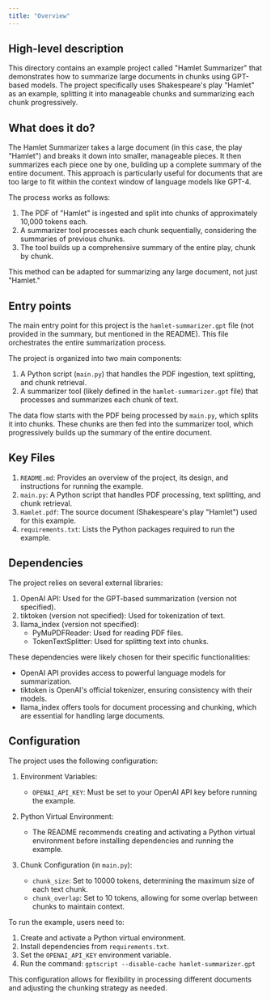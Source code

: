 ```yaml
---
title: "Overview"
---
```


## High-level description
This directory contains an example project called "Hamlet Summarizer" that demonstrates how to summarize large documents in chunks using GPT-based models. The project specifically uses Shakespeare's play "Hamlet" as an example, splitting it into manageable chunks and summarizing each chunk progressively.

## What does it do?
The Hamlet Summarizer takes a large document (in this case, the play "Hamlet") and breaks it down into smaller, manageable pieces. It then summarizes each piece one by one, building up a complete summary of the entire document. This approach is particularly useful for documents that are too large to fit within the context window of language models like GPT-4.

The process works as follows:
1. The PDF of "Hamlet" is ingested and split into chunks of approximately 10,000 tokens each.
2. A summarizer tool processes each chunk sequentially, considering the summaries of previous chunks.
3. The tool builds up a comprehensive summary of the entire play, chunk by chunk.

This method can be adapted for summarizing any large document, not just "Hamlet."

## Entry points
The main entry point for this project is the `hamlet-summarizer.gpt` file (not provided in the summary, but mentioned in the README). This file orchestrates the entire summarization process.

The project is organized into two main components:
1. A Python script (`main.py`) that handles the PDF ingestion, text splitting, and chunk retrieval.
2. A summarizer tool (likely defined in the `hamlet-summarizer.gpt` file) that processes and summarizes each chunk of text.

The data flow starts with the PDF being processed by `main.py`, which splits it into chunks. These chunks are then fed into the summarizer tool, which progressively builds up the summary of the entire document.

## Key Files
1. `README.md`: Provides an overview of the project, its design, and instructions for running the example.
2. `main.py`: A Python script that handles PDF processing, text splitting, and chunk retrieval.
3. `Hamlet.pdf`: The source document (Shakespeare's play "Hamlet") used for this example.
4. `requirements.txt`: Lists the Python packages required to run the example.

## Dependencies
The project relies on several external libraries:

1. OpenAI API: Used for the GPT-based summarization (version not specified).
2. tiktoken (version not specified): Used for tokenization of text.
3. llama_index (version not specified):
   - PyMuPDFReader: Used for reading PDF files.
   - TokenTextSplitter: Used for splitting text into chunks.

These dependencies were likely chosen for their specific functionalities:
- OpenAI API provides access to powerful language models for summarization.
- tiktoken is OpenAI's official tokenizer, ensuring consistency with their models.
- llama_index offers tools for document processing and chunking, which are essential for handling large documents.

## Configuration
The project uses the following configuration:

1. Environment Variables:
   - `OPENAI_API_KEY`: Must be set to your OpenAI API key before running the example.

2. Python Virtual Environment:
   - The README recommends creating and activating a Python virtual environment before installing dependencies and running the example.

3. Chunk Configuration (in `main.py`):
   - `chunk_size`: Set to 10000 tokens, determining the maximum size of each text chunk.
   - `chunk_overlap`: Set to 10 tokens, allowing for some overlap between chunks to maintain context.

To run the example, users need to:
1. Create and activate a Python virtual environment.
2. Install dependencies from `requirements.txt`.
3. Set the `OPENAI_API_KEY` environment variable.
4. Run the command: `gptscript --disable-cache hamlet-summarizer.gpt`

This configuration allows for flexibility in processing different documents and adjusting the chunking strategy as needed.